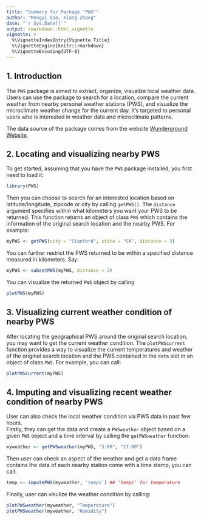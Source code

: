 ```yaml
---
title: "Summary for Package 'PWS'"
author: "Mengyi Gao, Xiang Zhang"
date: "`r Sys.Date()`"
output: rmarkdown::html_vignette
vignette: >
  %\VignetteIndexEntry{Vignette Title}
  %\VignetteEngine{knitr::rmarkdown}
  %\VignetteEncoding{UTF-8}
---
```


## 1. Introduction   
The `PWS` package is aimed to extract, organize, visualize local weather data. Users can use the package to search for a location, compare the current weather from nearby personal weather stations (PWS), and visualize the microclimate weather change for the current day. It's targeted to personal users who is interested in weather data and microclimate patterns.   

The data source of the package comes from the website [Wunderground Website](http://www.wunderground.com).  

## 2. Locating and visualizing nearby PWS  
To get started, assuming that you have the `PWS` package installed, you first need to load it:  
```r
library(PWS)
```

Then you can choose to search for an interested location based on latitude/longitude, zipcode or city by calling `getPWS()`. The `distance` argument specifies within what kilometers you want your PWS to be returned. This function returns an object of class `PWS` which contains the information of the original search location and the nearby PWS. For example:  
```r
myPWS <- getPWS(city = "Stanford", state = "CA", distance = 3)
```

You can further restrict the PWS returned to be within a specified distance measured in kilometers. Say:  
```r
myPWS <- subsetPWS(myPWS, distance = 2)
```


You can visualize the returned `PWS` object by calling  
```r
plotPWS(myPWS)
```


## 3. Visualizing current weather condition of nearby PWS  
After locating the geographical PWS around the original search location, you may want to get the current weather condition. The `plotPWScurrent` function provides a way to visualize the current temperatures and weather of the original search location and the PWS contained in the `data` slot in an object of class `PWS`. For example, you can call:  
```r
plotPWScurrent(myPWS)
```

## 4. Imputing and visualizing recent weather condition of nearby PWS  
User can also check the local weather condition via PWS data in past few hours.  
Firstly, they can get the data and create a `PWSweather` object based on a given `PWS` object and a time interval by calling the `getPWSweather` function:

```r
myweather <- getPWSweather(myPWS, "3:00", "17:00")
```

Then user can check an aspect of the weather and get a data frame contains the data of each nearby station come with a time stamp, you can call:

```r
temp <- imputePWS(myweather, 'tempi') ## 'tempi' for temperature
```

Finally, user can visulize the weather condition by calling:

```r
plotPWSweather(myweather, "Temperature")
plotPWSweather(myweather, "Humidity")
```
